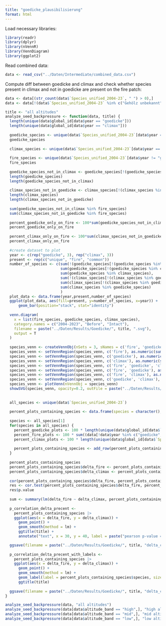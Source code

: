 ```yaml
---
title: "goedicke_plausibilisierung"
format: html
---
```


Load necessary libraries:
```r
library(readr)
library(dplyr)
library(nVennR)
library(VennDiagram)
library(ggplot2)
```

Read combined data:
```r
data <- read_csv("../Daten/Intermediate/combined_data.csv")
```


Compute diff between goedicke and climax and check whether species present in climax and not in goedicke are present on the fire patch:
```r
data <- data[(str_count(data$`Species_unified_2004-23`, " ") > 0),]
data <- data[!(data$`Species_unified_2004-23` %in% c("Gehölz unbekannt", "Keimling 1", "Keimling 2", "Flache lange blätter")),]

title <- "all altitudes"
analyze_seed_backpressure <- function(data, title) {
  length(unique(data$global_id[data$year == "goedicke"]))
  length(unique(data$global_id[data$year == "climax"]))
  
  goedicke_species <- unique(data$`Species_unified_2004-23`[data$year == "goedicke"])
  goedicke_species
  
  climax_species <- unique(data$`Species_unified_2004-23`[data$year == "climax"])
  
  fire_species <- unique(data$`Species_unified_2004-23`[data$year != "goedicke" & data$year != "climax"])
  fire_species
  
  goedicke_species_not_in_climax <- goedicke_species[!(goedicke_species %in% climax_species)]
  length(goedicke_species)
  length(goedicke_species_not_in_climax)
  
  climax_species_not_in_goedicke <- climax_species[!(climax_species %in% goedicke_species)]
  length(climax_species)
  length(climax_species_not_in_goedicke)
  
  sum(goedicke_species_not_in_climax %in% fire_species)
  sum(climax_species_not_in_goedicke %in% fire_species)
  
  percent_goedicke_only_on_fire <- 100*sum(goedicke_species_not_in_climax %in% fire_species)/length(goedicke_species_not_in_climax)
  percent_goedicke_only_on_fire
  
  percent_climax_only_on_fire <- 100*sum(climax_species_not_in_goedicke %in% fire_species)/length(climax_species_not_in_goedicke)
  percent_climax_only_on_fire
  
  #create dataset to plot
  year <- c(rep("goedicke", 3), rep("climax", 3))
  present <- rep(c("unique", "fire", "common"))
  number_of_species <- c(sum(!(goedicke_species[!(goedicke_species %in% climax_species)] %in% fire_species)),
                         sum(goedicke_species[!(goedicke_species %in% climax_species)] %in% fire_species), 
                         sum(goedicke_species %in% climax_species), 
                         sum(!(climax_species[!(climax_species %in% goedicke_species)] %in% fire_species)),
                         sum(climax_species[!(climax_species %in% goedicke_species)] %in% fire_species), 
                         sum(climax_species %in% goedicke_species)
                         )
  plot_data <- data.frame(year,present,number_of_species)
  ggplot(plot_data, aes(fill=present, y=number_of_species, x=year)) + 
      geom_bar(position="stack", stat="identity")
  
  venn.diagram(
    x = list(fire_species, goedicke_species, climax_species),
    category.names = c("2004-2023", "Before", "Intact"),
    filename = paste("../Daten/Results/Goedicke/", title, ".svg"),
    output = T
  )
  
  species_venn <- createVennObj(nSets = 3, sNames = c('fire', 'goedicke', 'climax'))
  species_venn <- setVennRegion(species_venn, c('fire'), as.numeric(sum(!(fire_species[!(fire_species %in% climax_species)] %in% goedicke_species))))
  species_venn <- setVennRegion(species_venn, c('goedicke'), as.numeric(sum(!(goedicke_species[!(goedicke_species %in% climax_species)] %in% fire_species))))
  species_venn <- setVennRegion(species_venn, c('climax'), as.numeric(sum(!(climax_species[!(climax_species %in% fire_species)] %in% goedicke_species))))
  species_venn <- setVennRegion(species_venn, c('fire', 'goedicke', 'climax'), as.numeric(sum(fire_species[fire_species %in% climax_species] %in% goedicke_species)))
  species_venn <- setVennRegion(species_venn, c('fire', 'goedicke'), as.numeric(sum(!(fire_species[fire_species %in% goedicke_species] %in% climax_species))))
  species_venn <- setVennRegion(species_venn, c('fire', 'climax'), as.numeric(sum(!(fire_species[fire_species %in% climax_species] %in% goedicke_species))))
  species_venn <- setVennRegion(species_venn, c('goedicke', 'climax'),  as.numeric(sum(!(goedicke_species[goedicke_species %in% climax_species] %in% fire_species))))
  species_venn <- plotVenn(nVennObj = species_venn)
  showSVG(species_venn, opacity=0.2, outFile = paste("../Daten/Results/Goedicke/", title, ".svg"))
  
  
  all_species <- unique(data$`Species_unified_2004-23`)
  
  percent_plots_containing_species <- data.frame(species = character(), goedicke = numeric(), fire = numeric(), climax = numeric())
  
  species <- all_species[1]
  for(species in all_species) {
    percent_goedicke_plots <- 100 * length(unique(data$global_id[data$`Species_unified_2004-23` == species & data$year == "goedicke"])) / length(unique(data$global_id[data$year == "goedicke"]))
    percent_fire_plots <- 100 * sum((data[!data$year %in% c("goedicke", "climax"),] |> group_by(global_id, year) |> summarize(present = as.integer(sum((species %in% `Species_unified_2004-23`)) > 0)))$present) / nrow(data[!data$year %in% c("goedicke", "climax"),] |> group_by(global_id, year) |> summarize(n = 1))
    percent_climax_plots <- 100 * length(unique(data$global_id[data$`Species_unified_2004-23` == species & data$year == "climax"])) / length(unique(data$global_id[data$year == "climax"]))
    
    percent_plots_containing_species <- add_row(percent_plots_containing_species, species = species, goedicke = percent_goedicke_plots, fire = percent_fire_plots, climax = percent_climax_plots)
  }
  
  percent_plots_containing_species
  percent_plots_containing_species$delta_fire <- percent_plots_containing_species$fire - percent_plots_containing_species$goedicke
  percent_plots_containing_species$delta_climax <- percent_plots_containing_species$climax - percent_plots_containing_species$goedicke
  
  cor(percent_plots_containing_species$delta_fire, percent_plots_containing_species$delta_climax, method = "pearson")
  res <- cor.test(percent_plots_containing_species$delta_fire, percent_plots_containing_species$delta_climax, alternative = "greater", method = "pearson")
  res$p.value
  
  sum <- summary(lm(delta_fire ~ delta_climax, percent_plots_containing_species))
  
  p_correlation_delta_precent <- 
    percent_plots_containing_species |> 
    ggplot(aes(x = delta_fire, y = delta_climax)) + 
      geom_point() + 
      geom_smooth(method = lm) + 
      ggtitle(title) +
      annotate("text", x = 30, y = 40, label = paste("pearson p-value = ", round(res$p.value, 3)))

  ggsave(filename = paste("../Daten/Results/Goedicke/", title, "delta_correlation.png"), plot = p_correlation_delta_precent)
  
  p_correlation_delta_precent_with_labels <- 
    percent_plots_containing_species |> 
    ggplot(aes(x = delta_fire, y = delta_climax)) + 
      geom_point() + 
      geom_smooth(method = lm) + 
      geom_label(label = percent_plots_containing_species$species, size = 2) + 
      ggtitle(title)
  
  ggsave(filename = paste("../Daten/Results/Goedicke/", title, "delta_correlation_with_labels.png"), plot = p_correlation_delta_precent_with_labels)
}

analyze_seed_backpressure(data, "all altitudes")
analyze_seed_backpressure(data[data$altitude_band == "high",], "high altitudes")
analyze_seed_backpressure(data[data$altitude_band == "mid",], "mid altitudes")
analyze_seed_backpressure(data[data$altitude_band == "low",], "low altitudes")
```

